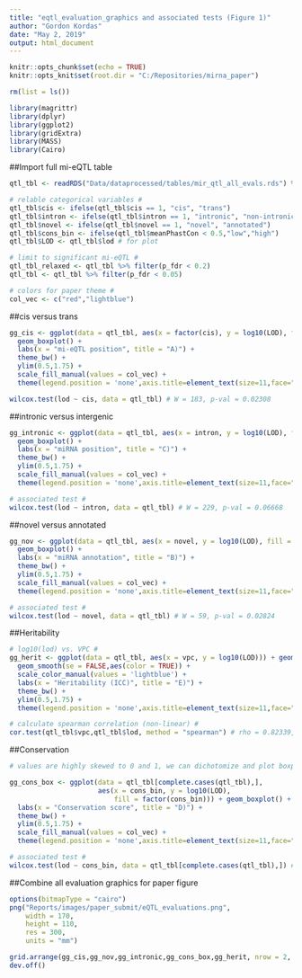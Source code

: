 ---
title: "eqtl_evaluation_graphics and associated tests (Figure 1)"
author: "Gordon Kordas"
date: "May 2, 2019"
output: html_document
---

```{r setup, include=FALSE}
knitr::opts_chunk$set(echo = TRUE)
knitr::opts_knit$set(root.dir = "C:/Repositories/mirna_paper")

rm(list = ls())

library(magrittr)
library(dplyr)
library(ggplot2)
library(gridExtra)
library(MASS)
library(Cairo)
```

##Import full mi-eQTL table

```{r, table import, echo = FALSE}
qtl_tbl <- readRDS("Data/dataprocessed/tables/mir_qtl_all_evals.rds") %>% as.data.frame()

# relable categorical variables #
qtl_tbl$cis <- ifelse(qtl_tbl$cis == 1, "cis", "trans")
qtl_tbl$intron <- ifelse(qtl_tbl$intron == 1, "intronic", "non-intronic")
qtl_tbl$novel <- ifelse(qtl_tbl$novel == 1, "novel", "annotated")
qtl_tbl$cons_bin <- ifelse(qtl_tbl$meanPhastCon < 0.5,"low","high")
qtl_tbl$LOD <- qtl_tbl$lod # for plot

# limit to significant mi-eQTL #
qtl_tbl_relaxed <- qtl_tbl %>% filter(p_fdr < 0.2)
qtl_tbl <- qtl_tbl %>% filter(p_fdr < 0.05)

# colors for paper theme #
col_vec <- c("red","lightblue")
```

##cis versus trans

```{r, echo=FALSE, eval = FALSE}
gg_cis <- ggplot(data = qtl_tbl, aes(x = factor(cis), y = log10(LOD), fill = factor(cis))) + 
  geom_boxplot() + 
  labs(x = "mi-eQTL position", title = "A)") +
  theme_bw() + 
  ylim(0.5,1.75) + 
  scale_fill_manual(values = col_vec) +
  theme(legend.position = 'none',axis.title=element_text(size=11,face="bold"),plot.title = element_text(face = "bold"))

wilcox.test(lod ~ cis, data = qtl_tbl) # W = 183, p-val = 0.02308
```

##intronic versus intergenic

```{r, echo=FALSE, eval = FALSE}
gg_intronic <- ggplot(data = qtl_tbl, aes(x = intron, y = log10(LOD), fill = factor(intron))) + 
  geom_boxplot() + 
  labs(x = "miRNA position", title = "C)") +
  theme_bw() + 
  ylim(0.5,1.75) +
  scale_fill_manual(values = col_vec) +
  theme(legend.position = 'none',axis.title=element_text(size=11,face="bold"),plot.title = element_text(face = "bold"))

# associated test #
wilcox.test(lod ~ intron, data = qtl_tbl) # W = 229, p-val = 0.06668
```

##novel versus annotated

```{r, echo=FALSE, eval = FALSE}
gg_nov <- ggplot(data = qtl_tbl, aes(x = novel, y = log10(LOD), fill = factor(novel))) + 
  geom_boxplot() + 
  labs(x = "miRNA annotation", title = "B)") +
  theme_bw() + 
  ylim(0.5,1.75) +
  scale_fill_manual(values = col_vec) +
  theme(legend.position = 'none',axis.title=element_text(size=11,face="bold"),plot.title = element_text(face = "bold"))

# associated test #
wilcox.test(lod ~ novel, data = qtl_tbl) # W = 59, p-val = 0.02824
```

##Heritability

```{r, echo=FALSE,eval = FALSE}
# log10(lod) vs. VPC #
gg_herit <- ggplot(data = qtl_tbl, aes(x = vpc, y = log10(LOD))) + geom_point() + 
  geom_smooth(se = FALSE,aes(color = TRUE)) +
  scale_color_manual(values = 'lightblue') +
  labs(x = "Heritability (ICC)", title = "E)") +
  theme_bw() + 
  ylim(0.5,1.75) +
  theme(legend.position = 'none',axis.title=element_text(size=11,face="bold"),plot.title = element_text(face = "bold"))

# calculate spearman correlation (non-linear) #
cor.test(qtl_tbl$vpc,qtl_tbl$lod, method = "spearman") # rho = 0.82339, p-value = 3.67*10^-8
```

##Conservation

```{r,echo = FALSE,eval = FALSE}
# values are highly skewed to 0 and 1, we can dichotomize and plot boxplots #

gg_cons_box <- ggplot(data = qtl_tbl[complete.cases(qtl_tbl),],
                      aes(x = cons_bin, y = log10(LOD),
                          fill = factor(cons_bin))) + geom_boxplot() + 
  labs(x = "Conservation score", title = "D)") +
  theme_bw() + 
  ylim(0.5,1.75) +
  scale_fill_manual(values = col_vec) +
  theme(legend.position = 'none',axis.title=element_text(size=11,face="bold"),plot.title = element_text(face = "bold"))

# associated test #
wilcox.test(lod ~ cons_bin, data = qtl_tbl[complete.cases(qtl_tbl),]) # W = 108, p-val = 0.1687
```

##Combine all evaluation graphics for paper figure

```{R,echo = FALSE,eval = FALSE}
options(bitmapType = "cairo")
png("Reports/images/paper_submit/eQTL_evaluations.png",
    width = 170, 
    height = 110,
    res = 300, 
    units = "mm")

grid.arrange(gg_cis,gg_nov,gg_intronic,gg_cons_box,gg_herit, nrow = 2, ncol = 3)
dev.off()
```
